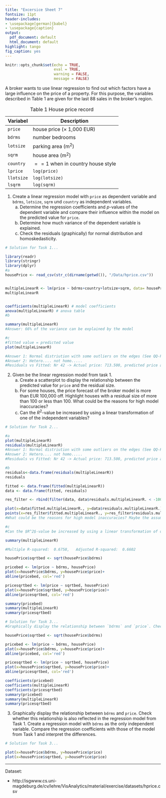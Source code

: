 ---
title: "Excersice Sheet 7"
fontsize: 11pt
header-includes:
- \usepackage[german]{babel}
- \usepackage{caption}
output:
  pdf_document: default
  html_document: default
highlight: tango
fig_caption: yes
---

\captionsetup[table]{labelformat=empty}


```{r setup, include=FALSE}
knitr::opts_chunk$set(echo = TRUE, 
                      eval = TRUE,
                      warning = FALSE,
                      message = FALSE)
```

A broker wants to use linear regression to find out which factors have a large influence on the price of a property. For this purpose, the variables described in Table 1 are given for the last 88 sales in the broker's region.

Table: Table 1 House price record

Variabel   | Description
---------  | -------------
`price`    | house price ($\times$ 1,000 EUR)
`bdrms`    | number bedrooms
`lotsize`  | parking area (m$^2$)
`sqrm`     | house area (m$^2$)
`country`  | $==1$ when in country house style
`lprice`   | `log(price)`
`llotsize` | `log(lotsize)`
`lsqrm`    | `log(sqrm)`

1.  Create a linear regression model with `price` as dependent variable and `bdrms`, `lotsize`, `sqrm` und `country`  as independent variables. 
    a) Determine the regression coefficients and  $p$-values of the dependent variable and compare their influence within the model on the predicted value for  `price`. 
    b) Determine how much variance of the dependent variable is explained. 
    c) Check the residuals (graphically) for normal distribution and homoskedasticity.
    
```{r}
# Solution for Task 1...

library(readr)
library(stringr)
library(dplyr)
#a
housePrice <- read_csv(str_c(dirname(getwd()), "/Data/hprice.csv"))


multipleLinearR <- lm(price ~ bdrms+country+lotsize+sqrm, data= housePrice )
multipleLinearR


coefficients(multipleLinearR) # model coefficients
anova(multipleLinearR) # anova table
#b

summary(multipleLinearR)
#Answer: 66% of the variance can be explained by the model

#c
#fitted value = predicted value
plot(multipleLinearR)

#Answer 1: Normal distriution with some outliers on the edges (See QQ-Plot)
#Answer 2: Hetero.... not homo.....
#Residuals vs Fitted: Nr 42 -> Actual price: 713.500, predicted price according to model: 520.000, residual: around 200.000
```

2. Given be the linear regression model from task 1.
    a) Create a scatterplot to display the relationship between the predicted value for `price` and the residual size.
    b) For some houses, the price forecast of the broker model is more than EUR 100,000 off. Highlight houses with a residual size of more than 100 or less than 100. What could be the reasons for high model inaccuracies?
    c) Can the $R^2$-value be increased by using a linear transformation of one of the independent variables?

```{r}
# Solution for Task 2...

#a
plot(multipleLinearR)
residuals(multipleLinearR)
#Answer 1: Normal distriution with some outliers on the edges (See QQ-Plot)
#Answer 2: Hetero.... not homo.....
#Residuals vs Fitted: Nr 42 -> Actual price: 713.500, predicted price according to model: 520.000, residual: around 200.000

#b
residuals<-data.frame(residuals(multipleLinearR))
residuals

fitted <- data.frame(fitted(multipleLinearR))
data <- data.frame(fitted, residuals)

res_filter <- rbind(filter(data, data$residuals.multipleLinearR. < -100), filter(data, data$residuals.multipleLinearR. >100))

plot(x=data$fitted.multipleLinearR., y=data$residuals.multipleLinearR.) +
points(x=res_filter$fitted.multipleLinearR., y=res_filter$residuals.multipleLinearR., col = "red", pch=10)
#What could be the reasons for high model inaccuracies? Maybe the assumption of linearity is not always valid for house prices, as the hetero... showed. -> Not all variables increase linearly

#c
#Can the $R^2$-value be increased by using a linear transformation of one of the independent variables?

summary(multipleLinearR)

#Multiple R-squared:  0.6758,	Adjusted R-squared:  0.6602 

housePrice$sqrtbed <- sqrt(housePrice$bdrms)

pricebed <- lm(price ~ bdrms, housePrice)
plot(x=housePrice$bdrms, y=housePrice$price)+
abline(pricebed, col='red')

pricesqrtbed <- lm(price ~ sqrtbed, housePrice)
plot(x=housePrice$sqrtbed, y=housePrice$price)+
abline(pricesqrtbed, col='red')

summary(pricebed) 
summary(multipleLinearR)
summary(pricesqrtbed)

# Solution for Task 3...
#Graphically display the relationship between `bdrms` and `price`. Check whether this relationship is also reflected in the regression model from Task 1. Create a regression model with `bdrms` as the only independent variable. Compare the regression coefficients with those of the model from Task 1 and interpret the differences. 

housePrice$sqrtbed <- sqrt(housePrice$bdrms)

pricebed <- lm(price ~ bdrms, housePrice)
plot(x=housePrice$bdrms, y=housePrice$price)+
abline(pricebed, col='red')

pricesqrtbed <- lm(price ~ sqrtbed, housePrice)
plot(x=housePrice$sqrtbed, y=housePrice$price)+
abline(pricesqrtbed, col='red')

coefficients(pricebed) 
coefficients(multipleLinearR) 
coefficients(pricesqrtbed)
summary(pricebed) 
summary(multipleLinearR)
summary(pricesqrtbed)
```

3. Graphically display the relationship between `bdrms` and `price`. Check whether this relationship is also reflected in the regression model from Task 1. Create a regression model with `bdrms` as the only independent variable. Compare the regression coefficients with those of the model from Task 1 and interpret the differences. 

```{r}
# Solution for Task 3...

plot(x=housePrice$bdrms, y=housePrice$price)
plot(x=housePrice$sqrtbed, y=housePrice$price)
```
------
Dataset:

- http://isgwww.cs.uni-magdeburg.de/cv/lehre/VisAnalytics/material/exercise/datasets/hprice.csv